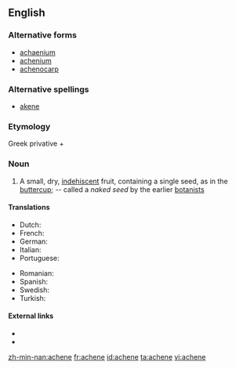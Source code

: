 ==English==

===Alternative forms===
* [[achaenium]]
* [[achenium]]
* [[achenocarp]]

===Alternative spellings===
* [[akene]]

===Etymology===
Greek privative {{term|ἀ-|sc=polytonic|}} + {{term|χαίνω|sc=polytonic|tr=chainō||to gape}}

===Noun===
{{en-noun}}

# {{botany}} A small, dry, [[indehiscent]] fruit, containing a single seed, as in the [[buttercup]]; -- called a ''naked seed'' by the earlier [[botanists]]

====Translations====
{{trans-top|small dry fruit}}
* Dutch: {{t|nl|dopvrucht}}
* French: {{t+|fr|akène|m}}
* German: {{t|de|Achäne}}
* Italian: {{t|it|acheno|m}}
* Portuguese: {{t+|pt|aquênio|m}}
{{trans-mid}}
* Romanian: {{t+|ro|achenă|f}}
*Spanish: {{t-|es|aquenio|m}}
* Swedish: {{t|sv|nötfrukt|c}}
* Turkish: {{t+|tr|aken}}
{{trans-bottom}}

====External links====
* {{R:Century 1911}}
* {{R:OneLook}}

[[zh-min-nan:achene]]
[[fr:achene]]
[[id:achene]]
[[ta:achene]]
[[vi:achene]]